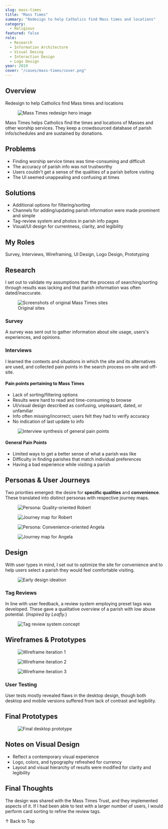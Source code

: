```yaml
---
slug: mass-times
title: "Mass Times"
summary: "Redesign to help Catholics find Mass times and locations"
category:
  - Religious
featured: false
role:
  - Research
  - Information Architecture
  - Visual Desing
  - Interaction Design
  - Logo Design
year: 2019
cover: "/cases/mass-times/cover.png"
---
```


## Overview

Redesign to help Catholics find Mass times and locations

<figure>
  <img src="/cases/mass-times/cover.png" alt="Mass Times redesign hero image" />
</figure>

Mass Times helps Catholics find the times and locations of Masses and other worship services. They keep a crowdsourced database of parish info/schedules and are sustained by donations.

## Problems

- Finding worship service times was time-consuming and difficult  
- The accuracy of parish info was not trustworthy  
- Users couldn't get a sense of the qualities of a parish before visiting  
- The UI seemed unappealing and confusing at times

## Solutions

- Additional options for filtering/sorting  
- Channels for adding/updating parish information were made prominent and simple  
- Tag-review system and photos in parish info pages  
- Visual/UI design for currentness, clarity, and legibility

## My Roles

Survey, Interviews, Wireframing, UI Design, Logo Design, Prototyping


## Research

I set out to validate my assumptions that the process of searching/sorting through results was lacking and that parish information was often dated/inaccurate.

<figure>
  <img src="/cases/mass-times/original-sites.png" alt="Screenshots of original Mass Times sites" />
    <figcaption>Original sites</figcaption>
</figure>

### Survey

A survey was sent out to gather information about site usage, users's experiences, and opinions.

### Interviews

I learned the contexts and situations in which the site and its alternatives are used, and collected pain points in the search process on-site and off-site.

#### Pain points pertaining to Mass Times

- Lack of sorting/filtering options  
- Results were hard to read and time-consuming to browse  
- UI/visual design described as confusing, unpleasant, dated, or unfamiliar  
- Info often missing/incorrect; users felt they had to verify accuracy  
- No indication of last update to info

<figure>
  <img src="/cases/mass-times/general-painpoints.jpg" alt="Interview synthesis of general pain points" />
</figure>

#### General Pain Points

- Limited ways to get a better sense of what a parish was like  
- Difficulty in finding parishes that match individual preferences  
- Having a bad experience while visiting a parish

## Personas & User Journeys

Two priorities emerged: the desire for **specific qualities** and **convenience**. These translated into distinct personas with respective journey maps.

<figure>
  <img src="/cases/mass-times/persona-robert.png" alt="Persona: Quality-oriented Robert" />
</figure>

<figure>
  <img src="/cases/mass-times/journey-robert.png" alt="Journey map for Robert" />
</figure>

<figure>
  <img src="/cases/mass-times/persona-angela.png" alt="Persona: Convenience-oriented Angela" />
</figure>

<figure>
  <img src="/cases/mass-times/journey-angela.png" alt="Journey map for Angela" />
</figure>

## Design

With user types in mind, I set out to optimize the site for convenience and to help users select a parish they would feel comfortable visiting.

<figure>
  <img src="/cases/mass-times/ideation.jpg" alt="Early design ideation" />
</figure>

### Tag Reviews

In line with user feedback, a review system employing preset tags was developed. These gave a qualitative overview of a parish with low abuse potential. (*Inspired by Leafly.*)

<figure>
  <img src="/cases/mass-times/tag-reviews.png" alt="Tag review system concept" />
</figure>

## Wireframes & Prototypes

<figure>
  <img src="/cases/mass-times/wireframes-1.png" alt="Wireframe iteration 1" />
</figure>

<figure>
  <img src="/cases/mass-times/wireframes-2.png" alt="Wireframe iteration 2" />
</figure>

<figure>
  <img src="/cases/mass-times/wireframes-3.png" alt="Wireframe iteration 3" />
</figure>

### User Testing

User tests mostly revealed flaws in the desktop design, though both desktop and mobile versions suffered from lack of contrast and legibility.

## Final Prototypes

<figure>
  <img src="/cases/mass-times/final-prototype-1.png" alt="Final desktop prototype" />
</figure>

## Notes on Visual Design

- Reflect a contemporary visual experience  
- Logo, colors, and typography refreshed for currency  
- Layout and visual hierarchy of results were modified for clarity and legibility

## Final Thoughts

The design was shared with the Mass Times Trust, and they implemented aspects of it. If I had been able to test with a larger number of users, I would perform card sorting to refine the review tags.

↑ Back to Top
